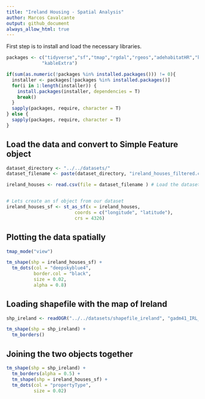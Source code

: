 ```yaml
---
title: "Ireland Housing - Spatial Analysis"
author: Marcos Cavalcante
output: github_document
always_allow_html: true
---
```


First step is to install and load the necessary libraries.

```r
packages <- c("tidyverse","sf","tmap","rgdal","rgeos","adehabitatHR","knitr",
             "kableExtra")

if(sum(as.numeric(!packages %in% installed.packages())) != 0){
  installer <- packages[!packages %in% installed.packages()]
  for(i in 1:length(installer)) {
    install.packages(installer, dependencies = T)
    break()
  }
  sapply(packages, require, character = T) 
} else {
  sapply(packages, require, character = T) 
}
```


## Load the data and convert to Simple Feature object
```r
dataset_directory <- "../../datasets/"
dataset_filename <- paste(dataset_directory, "ireland_houses_filtered.csv", sep="")

ireland_houses <- read.csv(file = dataset_filename ) # Load the dataset


# Lets create an sf object from our dataset
ireland_houses_sf <- st_as_sf(x = ireland_houses, 
                         coords = c("longitude", "latitude"), 
                         crs = 4326)

```


## Plotting the data spatially

```r
tmap_mode("view")

tm_shape(shp = ireland_houses_sf) + 
  tm_dots(col = "deepskyblue4", 
          border.col = "black", 
          size = 0.02, 
          alpha = 0.8)

```


## Loading shapefile with the map of Ireland

```r
shp_ireland <- readOGR("../../datasets/shapefile_ireland", "gadm41_IRL_0")

tm_shape(shp = shp_ireland) + 
  tm_borders()
```



## Joining the two objects together


```r
tm_shape(shp = shp_ireland) + 
  tm_borders(alpha = 0.5) +
  tm_shape(shp = ireland_houses_sf) + 
  tm_dots(col = "propertyType", 
          size = 0.02)

```



